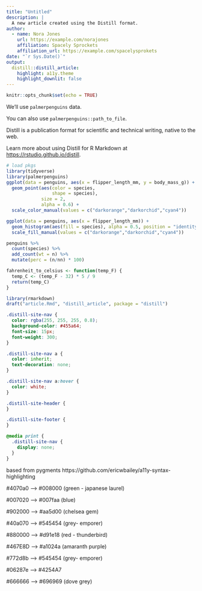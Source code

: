 ```yaml
---
title: "Untitled"
description: |
  A new article created using the Distill format.
author:
  - name: Nora Jones 
    url: https://example.com/norajones
    affiliation: Spacely Sprockets
    affiliation_url: https://example.com/spacelysprokets
date: "`r Sys.Date()`"
output: 
  distill::distill_article:
    highlight: a11y.theme
    highlight_downlit: false
---
```


```r
knitr::opts_chunk$set(echo = TRUE)
```

We'll use `palmerpenguins` data.

You can also use `palmerpenguins::path_to_file`.

Distill is a publication format for scientific and technical writing, native to the web. 

Learn more about using Distill for R Markdown at <https://rstudio.github.io/distill>.



```r
# load pkgs
library(tidyverse)
library(palmerpenguins)
ggplot(data = penguins, aes(x = flipper_length_mm, y = body_mass_g)) +
  geom_point(aes(color = species,
                 shape = species),
             size = 2,
             alpha = 0.6) +
  scale_color_manual(values = c("darkorange","darkorchid","cyan4"))
```


```r
ggplot(data = penguins, aes(x = flipper_length_mm)) +
  geom_histogram(aes(fill = species), alpha = 0.5, position = "identity") +
  scale_fill_manual(values = c("darkorange","darkorchid","cyan4"))
```

```r
penguins %>% 
  count(species) %>% 
  add_count(wt = n) %>% 
  mutate(perc = (n/nn) * 100)
```


```r
fahrenheit_to_celsius <- function(temp_F) {
  temp_C <- (temp_F - 32) * 5 / 9
  return(temp_C)
}
```

```r
library(rmarkdown)
draft("article.Rmd", "distill_article", package = "distill")
```

```css
.distill-site-nav {
  color: rgba(255, 255, 255, 0.8);
  background-color: #455a64;
  font-size: 15px;
  font-weight: 300;
}

.distill-site-nav a {
  color: inherit;
  text-decoration: none;
}

.distill-site-nav a:hover {
  color: white;
}

.distill-site-header {
}

.distill-site-footer {
}

@media print {
  .distill-site-nav {
    display: none;
  }
}
```

based from pygments
https://github.com/ericwbailey/a11y-syntax-highlighting

#4070a0 --> #008000 (green - japanese laurel) 

#007020 --> #007faa (blue)

#902000 --> #aa5d00 (chelsea gem)

#40a070 --> #545454 (grey- emporer)

#880000 --> #d91e18 (red - thunderbird)

#467E8D --> #a1024a (amaranth purple)

#772d8b --> #545454 (grey- emporer)

#06287e --> #4254A7 

#666666 --> #696969 (dove grey)